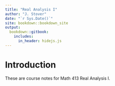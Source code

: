 ```yaml
--- 
title: "Real Analysis I"
author: "J. Stover"
date: "`r Sys.Date()`"
site: bookdown::bookdown_site
output:
  bookdown::gitbook:
    includes:
      in_header: hidejs.js
---
```


# Introduction

These are course notes for Math 413 Real Analysis I.



